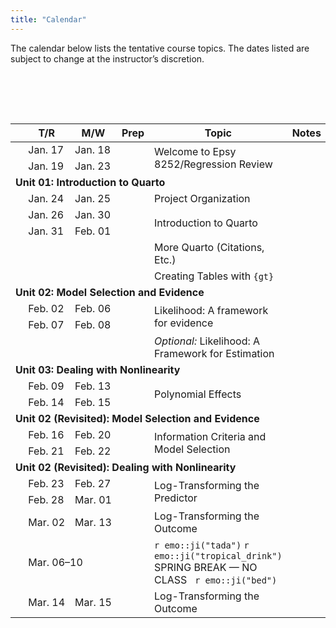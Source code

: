 ```yaml
---
title: "Calendar"
---
```



The calendar below lists the tentative course topics. The dates listed are subject to change at the instructor's discretion.

<br /><br />


<br />

<table class="table">

<thead>
<tr>
<th style="width:8%;"></th>
<th style="width:8%;">T/R</th>
<th style="width:8%;">M/W</th>
<th style="width:8%;text-align:center">Prep</th>
<th style="width:40%;">Topic</th>
<th style="width:8%;text-align:center">Notes</th>
<th style="width:8%;text-align:center">QMD</th>
<th style="width:8%;text-align:center">Script</th>
</tr>
</thead>

<tbody>


<!-- <span style="margin-left:5px; color:#5a067d;font-size:12px;">*[Updated script file and notes 02-06-2020]*</span> -->

<!-- ---------------------------------- -->
<!-- Unit 00: Welcome                   -->
<!-- ---------------------------------- -->

<tr>
<td align="center" style="vertical-align:middle;">&nbsp;</td>
<td>Jan. 17</td>
<td>Jan. 18</td>
<td align="center" style="vertical-align:middle;" rowspan="2">
  [<span class="fa fa-book" style="font-size: 17px;"></span>](readings/01-welcome-to-8252.html)
</td>
<td rowspan="2">Welcome to Epsy 8252/Regression Review</td>
<td align="center" style="vertical-align:middle;" rowspan="2">
  [<span class="fa fa-file-pdf" style="font-size: 17px;"></span>](files/01-regression-review.pdf)
</td>
<td align="center" style="vertical-align:middle;" rowspan="2">
   <span class="fab fa-markdown" style="color: #f1f1f1; font-size: 17px;"></span>
</td>
<td align="center" style="vertical-align:middle;" rowspan="2">
  [<span class="fa fa-code" style="font-size: 17px;"></span>](scripts/01-regression-review.R)
</td>
</tr>

<tr>
<td align="center" style="vertical-align:middle;">&nbsp;</td>
<td>Jan. 19</td>
<td>Jan. 23</td>
</tr>


<!-- ---------------------------------- -->
<!-- Unit 01: Introduction to Quarto    -->
<!-- ---------------------------------- -->

<tr>
<td colspan="8"><b>Unit 01: Introduction to Quarto</b></td>
</tr>

<tr>
<td align="center" style="vertical-align:middle;">&nbsp;</td>
<td>Jan. 24</td>
<td>Jan. 25</td>
<td align="center" style="vertical-align:middle;">
  [<span class="fa fa-book" style="font-size: 17px;"></span>](readings/02-project-organization.html)
</td>
<td style="vertical-align:middle;">Project Organization</td>
<td align="center" style="vertical-align:middle;">
  [<span class="fas fa-link" style="font-size: 17px;"></span>](notes/02-project-organization.html)
</td>
<td align="center" style="vertical-align:middle;">
  [<span class="fab fa-markdown" style="font-size: 17px;"></span>](https://raw.githubusercontent.com/zief0002/bespectacled-antelope/main/notes/02-project-organization.qmd)
</td>
<td align="center" style="vertical-align:middle;">
  <span class="fa fa-code" style="color: #f1f1f1; font-size: 17px;"></span>
</td>
</tr>

<tr>
<td align="center" style="vertical-align:middle;">&nbsp;</td>
<td>Jan. 26</td>
<td>Jan. 30</td>
<td align="center" style="vertical-align:middle;" rowspan="2">
  [<span class="fa fa-book" style="font-size: 17px;"></span>](readings/03-introduction-to-quarto.html)
</td>
<td style="vertical-align:middle;" rowspan="2">Introduction to Quarto</td>
<td align="center" style="vertical-align:middle;" rowspan="2">
  [<span class="fas fa-link" style="font-size: 17px;"></span>](notes/03-introduction-to-quarto.html)
</td>
<td align="center" style="vertical-align:middle;" rowspan="2">
   [<span class="fab fa-markdown" style="font-size: 17px;"></span>](https://raw.githubusercontent.com/zief0002/bespectacled-antelope/main/notes/03-introduction-to-quarto.qmd)
</td>
<td align="center" style="vertical-align:middle;" rowspan="2">
  <span class="fa fa-code" style="color: #f1f1f1; font-size: 17px;"></span>
</td>
</tr>

<tr>
<td align="center" style="vertical-align:middle;">&nbsp;</td>
<td>Jan. 31</td>
<td>Feb. 01</td>
</tr>


<tr>
<td align="center" style="vertical-align:middle;">&nbsp;</td>
<td></td>
<td></td>
<td align="center" style="vertical-align:middle;">
  <span class="fa fa-book" style="color: #f1f1f1; font-size: 17px;"></span>
</td>
<td style="vertical-align:middle;">More Quarto (Citations, Etc.)</td>
<td align="center" style="vertical-align:middle;">
  [<span class="fas fa-link" style="font-size: 17px;"></span>](notes/03-more-quarto.html)
</td>
<td align="center" style="vertical-align:middle;">
  [<span class="fab fa-markdown" style="font-size: 17px;"></span>](https://raw.githubusercontent.com/zief0002/bespectacled-antelope/main/notes/03-more-quarto.qmd)
</td>
<td align="center" style="vertical-align:middle;">
  <span class="fa fa-code" style="color: #f1f1f1; font-size: 17px;"></span>
</td>
</tr>


<tr>
<td align="center" style="vertical-align:middle;">&nbsp;</td>
<td></td>
<td></td>
<td align="center" style="vertical-align:middle;">
  <span class="fa fa-book" style="color: #f1f1f1; font-size: 17px;"></span>
</td>
<td style="vertical-align:middle;">Creating Tables with `{gt}`</td>
<td align="center" style="vertical-align:middle;">
  [<span class="fas fa-link" style="font-size: 17px;"></span>](notes/03-creating-tables.html)
</td>
<td align="center" style="vertical-align:middle;">
  [<span class="fab fa-markdown" style="font-size: 17px;"></span>](https://raw.githubusercontent.com/zief0002/bespectacled-antelope/main/notes/03-creating-tables.qmd)
</td>
<td align="center" style="vertical-align:middle;">
  <span class="fa fa-code" style="color: #f1f1f1; font-size: 17px;"></span>
</td>
</tr>



<!-- ------------------------------------- -->
<!-- Unit 02: Model Selection and Evidence -->
<!-- ------------------------------------- -->

<tr>
<td colspan="8"><b>Unit 02: Model Selection and Evidence</b></td>
</tr>


<tr>
<td align="center" style="vertical-align:middle;">&nbsp;</td>
<td>Feb. 02</td>
<td>Feb. 06</td>
<td align="center" style="vertical-align:middle;" rowspan="2">
  [<span class="fa fa-book" style="font-size: 17px;"></span>](readings/04-probability-distributions.html)
</td>
<td style="vertical-align:middle;" rowspan="2">Likelihood: A framework for evidence</td>
<td align="center" style="vertical-align:middle;" rowspan="2">
   [<span class="fas fa-link" style="font-size: 17px;"></span>](notes/04-likelihood-evidence.html)
</td>
<td align="center" style="vertical-align:middle;" rowspan="2">
  [<span class="fab fa-markdown" style="font-size: 17px;"></span>](https://raw.githubusercontent.com/zief0002/bespectacled-antelope/main/notes/04-likelihood-evidence.qmd)
</td>
<td align="center" style="vertical-align:middle;" rowspan="2">
  [<span class="fa fa-code" style="font-size: 17px;"></span>](scripts/04-likelihood-evidence.R)
</td>
</tr>


<tr>
<td align="center" style="vertical-align:middle;">&nbsp;</td>
<td>Feb. 07</td>
<td>Feb. 08</td>
</tr>

<tr>
<td align="center" style="vertical-align:middle;">&nbsp;</td>
<td></td>
<td></td>
<td align="center" style="vertical-align:middle;">
  <span class="fa fa-book" style="font-size: 17px; color: #f1f1f1"></span>
</td>
<td style="vertical-align:middle;">*Optional:* Likelihood: A Framework for Estimation</td>
<td align="center" style="vertical-align:middle;">
   [<span class="fas fa-link" style="font-size: 17px;"></span>](notes/04-optional-likelihood-estimation.html)
</td>
<td align="center" style="vertical-align:middle;">
  [<span class="fab fa-markdown" style="font-size: 17px;"></span>](https://raw.githubusercontent.com/zief0002/bespectacled-antelope/main/notes/04-optional-likelihood-estimation.qmd)
</td>
<td align="center" style="vertical-align:middle;">
  <span class="fa fa-code" style="font-size: 17px; color: #f1f1f1"></span>
</td>
</tr>


<tr>
<td colspan="8"><b>Unit 03: Dealing with Nonlinearity</b></td>
</tr>


<tr>
<td align="center" style="vertical-align:middle;">&nbsp;</td>
<td>Feb. 09</td>
<td>Feb. 13</td>
<td align="center" style="vertical-align:middle;" rowspan="2">
  [<span class="fa fa-book" style="font-size: 17px;"></span>](readings/05-polynomial-effects.html)
</td>
<td style="vertical-align:middle;" rowspan="2">Polynomial Effects</td>
<td align="center" style="vertical-align:middle;" rowspan="2">
   [<span class="fas fa-link" style="font-size: 17px;"></span>](notes/05-polynomial-effects.html)
</td>
<td align="center" style="vertical-align:middle;" rowspan="2">
  [<span class="fab fa-markdown" style="font-size: 17px;"></span>](https://raw.githubusercontent.com/zief0002/bespectacled-antelope/main/notes/05-polynomial-effects.qmd)
</td>
<td align="center" style="vertical-align:middle;" rowspan="2">
  [<span class="fa fa-code" style="font-size: 17px;"></span>](scripts/05-polynomial-effects.R)
</td>
</tr>


<tr>
<td align="center" style="vertical-align:middle;">&nbsp;</td>
<td>Feb. 14</td>
<td>Feb. 15</td>
</tr>

<tr>
<td colspan="8"><b>Unit 02 (Revisited): Model Selection and Evidence</b></td>
</tr>


<tr>
<td align="center" style="vertical-align:middle;">&nbsp;</td>
<td>Feb. 16</td>
<td>Feb. 20</td>
<td align="center" style="vertical-align:middle;" rowspan="2">
  [<span class="fa fa-book" style="font-size: 17px;"></span>](readings/06-information-criteria-and-model-selection.html)
</td>
<td style="vertical-align:middle;" rowspan="2">Information Criteria and Model Selection</td>
<td align="center" style="vertical-align:middle;" rowspan="2">
   [<span class="fas fa-link" style="font-size: 17px;"></span>](notes/06-information-criteria-and-model-selection.html)
</td>
<td align="center" style="vertical-align:middle;" rowspan="2">
  [<span class="fab fa-markdown" style="font-size: 17px;"></span>](https://raw.githubusercontent.com/zief0002/bespectacled-antelope/main/notes/06-information-criteria-and-model-selection.qmd)
</td>
<td align="center" style="vertical-align:middle;" rowspan="2">
  [<span class="fa fa-code" style="font-size: 17px;"></span>](scripts/06-information-criteria-and-model-selection.R)
</td>
</tr>


<tr>
<td align="center" style="vertical-align:middle;">&nbsp;</td>
<td>Feb. 21</td>
<td>Feb. 22</td>
</tr>



<!-- ---------------------------------- -->
<!-- Unit 03: Dealing with Nonlinearity -->
<!-- ---------------------------------- -->

<tr>
<td colspan="8"><b>Unit 02 (Revisited): Dealing with Nonlinearity</b></td>
</tr>



<tr>
<td align="center" style="vertical-align:middle;">&nbsp;</td>
<td>Feb. 23</td>
<td>Feb. 27</td>
<td align="center" style="vertical-align:middle;" rowspan="2">
  [<span class="fa fa-book" style="font-size: 17px;"></span>](readings/07-logarithmic-transformations-predictor.html)
</td>
<td style="vertical-align:middle;" rowspan="2">Log-Transforming the Predictor</td>
<td align="center" style="vertical-align:middle;" rowspan="2">
   [<span class="fas fa-link" style="font-size: 17px;"></span>](notes/07-logarithmic-transformations-predictor.html)
</td>
<td align="center" style="vertical-align:middle;" rowspan="2">
  [<span class="fab fa-markdown" style="font-size: 17px;"></span>](https://raw.githubusercontent.com/zief0002/bespectacled-antelope/main/notes/07-logarithmic-transformations-predictor.qmd)
</td>
<td align="center" style="vertical-align:middle;" rowspan="2">
  [<span class="fa fa-code" style="font-size: 17px;"></span>](scripts/07-logarithmic-transformations-predictor.R)
</td>
</tr>


<tr>
<td align="center" style="vertical-align:middle;">&nbsp;</td>
<td>Feb. 28</td>
<td>Mar. 01</td>
</tr>



<tr>
<td align="center" style="vertical-align:middle;">&nbsp;</td>
<td>Mar. 02</td>
<td>Mar. 13</td>
<td align="center" style="vertical-align:middle;">
  [<span class="fa fa-book" style="font-size: 17px;"></span>](readings/08-logarithmic-transformations-outcome.html)
</td>
<td style="vertical-align:middle;">Log-Transforming the Outcome</td>
<td align="center" style="vertical-align:middle;">
   [<span class="fas fa-link" style="font-size: 17px;"></span>](notes/08-logarithmic-transformations-outcome.html)
</td>
<td align="center" style="vertical-align:middle;">
  [<span class="fab fa-markdown" style="font-size: 17px;"></span>](https://raw.githubusercontent.com/zief0002/bespectacled-antelope/main/notes/08-logarithmic-transformations-outcome.qmd)
</td>
<td align="center" style="vertical-align:middle;">
  [<span class="fa fa-code" style="font-size: 17px;"></span>](scripts/08-logarithmic-transformations-outcome.R)
</td>
</tr>


<tr>
<td align="center" style="vertical-align:middle;">&nbsp;</td>
<td colspan="2">Mar. 06&ndash;10</td>
<td align="center" style="vertical-align:middle;"></td>
<td style="vertical-align:middle;">`r emo::ji("tada")` `r emo::ji("tropical_drink")` SPRING BREAK &mdash; NO CLASS &nbsp; `r emo::ji("bed")`</td>
<td align="center" style="vertical-align:middle;"></td>
<td align="center" style="vertical-align:middle;"></td>
<td align="center" style="vertical-align:middle;"></td>
</tr>


<tr>
<td align="center" style="vertical-align:middle;">&nbsp;</td>
<td>Mar. 14</td>
<td>Mar. 15</td>
<td align="center" style="vertical-align:middle;"></td>
<td style="vertical-align:middle;">Log-Transforming the Outcome</td>
<td align="center" style="vertical-align:middle;"></td>
<td align="center" style="vertical-align:middle;"></td>
<td align="center" style="vertical-align:middle;"></td>
</tr>


<!-- <tr> -->
<!-- <td align="center" style="vertical-align:middle;">&nbsp;</td> -->
<!-- <td>Mar. 17</td> -->
<!-- <td>Mar. 21</td> -->
<!-- <td align="center" style="vertical-align:middle;"> -->
<!--   <span class="fa fa-book" style="color: #f1f1f1; font-size: 17px;"></span> -->
<!-- </td> -->
<!-- <td style="vertical-align:middle;">Rule of "the Bulge"&mdash;An Example</td> -->
<!-- <td align="center" style="vertical-align:middle;"> -->
<!--   [<span class="fas fa-link" style="color: #ff2600; font-size: 17px;"></span>](https://zief0002.github.io/bespectacled-antelope/notes/12-rule-of-the-bulge.html) -->
<!-- </td> -->
<!-- <td align="center" style="vertical-align:middle;"> -->
<!--   [<span class="fab fa-markdown" style="color: #ff2600; font-size: 17px;"></span>](https://github.com/zief0002/bespectacled-antelope/raw/main/docs/notes/12-rule-of-the-bulge.Rmd) -->
<!-- </td> -->
<!-- <td align="center" style="vertical-align:middle;"> -->
<!--   [<span class="fa fa-code" style="color: #ff2600; font-size: 17px;"></span>](https://github.com/zief0002/bespectacled-antelope/raw/main/scripts/12-rule-of-the-bulge.R) -->
<!-- </td> -->
<!-- </tr> -->



<!-- -------------------------------------- -->
<!-- Unit 04: Modeling Dichotomous Outcomes -->
<!-- -------------------------------------- -->

<!-- <tr> -->
<!-- <td colspan="8"><b>Unit 04: Modeling Dichotomous Outcomes</b></td> -->
<!-- </tr> -->


<!-- <tr> -->
<!-- <td align="center" style="vertical-align:middle;">&nbsp;</td> -->
<!-- <td>Mar. 17</td> -->
<!-- <td>Mar. 21</td> -->
<!-- <td align="center" style="vertical-align:middle;"> -->
<!--   <span class="fa fa-book" style="color: #f1f1f1; font-size: 17px;"></span> -->
<!-- </td> -->
<!-- <td style="vertical-align:middle;">Linear Probability Models</td> -->
<!-- <td align="center" style="vertical-align:middle;"> -->
<!--   [<span class="fas fa-link" style="color: #ff2600; font-size: 17px;"></span>](https://zief0002.github.io/bespectacled-antelope/notes/13-linear-probability-models.html) -->
<!-- </td> -->
<!-- <td align="center" style="vertical-align:middle;"> -->
<!--   [<span class="fab fa-markdown" style="color: #ff2600; font-size: 17px;"></span>](https://github.com/zief0002/bespectacled-antelope/raw/main/docs/notes/13-linear-probability-models.Rmd) -->
<!-- </td> -->
<!-- <td align="center" style="vertical-align:middle;"> -->
<!--   [<span class="fa fa-code" style="color: #ff2600; font-size: 17px;"></span>](https://github.com/zief0002/bespectacled-antelope/raw/main/scripts/13-linear-probability-models.R) -->
<!-- </td> -->
<!-- </tr> -->


<!-- <tr> -->
<!-- <td align="center" style="vertical-align:middle;">&nbsp;</td> -->
<!-- <td>Mar. 24</td> -->
<!-- <td>Mar. 28</td> -->
<!-- <td align="center" style="vertical-align:middle;" rowspan="2"> -->
<!--   [<span class="fa fa-book" style="color: #ff2600; font-size: 17px;"></span>](#readings) -->
<!-- </td> -->
<!-- <td style="vertical-align:middle;" rowspan="2">Logistic Regression Model</td> -->
<!-- <td align="center" style="vertical-align:middle;" rowspan="2"> -->
<!--   [<span class="fas fa-link" style="color: #ff2600; font-size: 17px;"></span>](https://zief0002.github.io/bespectacled-antelope/notes/14-logistic-regression.html) -->
<!-- </td> -->
<!-- <td align="center" style="vertical-align:middle;" rowspan="2"> -->
<!--   [<span class="fab fa-markdown" style="color: #ff2600; font-size: 17px;"></span>](https://github.com/zief0002/bespectacled-antelope/raw/main/docs/notes/14-logistic-regression.Rmd) -->
<!-- </td> -->
<!-- <td align="center" style="vertical-align:middle;" rowspan="2"> -->
<!--   [<span class="fa fa-code" style="color: #ff2600; font-size: 17px;"></span>](https://github.com/zief0002/bespectacled-antelope/raw/main/scripts/14-logistic-regression.R) -->
<!-- </td> -->
<!-- </tr> -->


<!-- <tr> -->
<!-- <td align="center" style="vertical-align:middle;">&nbsp;</td> -->
<!-- <td>Mar. 29</td> -->
<!-- <td>Mar. 30</td> -->
<!-- </tr> -->


<!-- <tr> -->
<!-- <td align="center" style="vertical-align:middle;">&nbsp;</td> -->
<!-- <td>Mar. 31</td> -->
<!-- <td>Apr. 04</td> -->
<!-- <td align="center" style="vertical-align:middle;" rowspan="2"> -->
<!--   [<span class="fa fa-book" style="color: #ff2600; font-size: 17px;"></span>](#readings) -->
<!-- </td> -->
<!-- <td style="vertical-align:middle;" rowspan="2">More Logistic Regression</td> -->
<!-- <td align="center" style="vertical-align:middle;" rowspan="2"> -->
<!--   [<span class="fas fa-link" style="color: #ff2600; font-size: 17px;"></span>](https://zief0002.github.io/bespectacled-antelope/notes/15-logistic-regression-ii.html) -->
<!-- </td> -->
<!-- <td align="center" style="vertical-align:middle;" rowspan="2"> -->
<!--   [<span class="fab fa-markdown" style="color: #ff2600; font-size: 17px;"></span>](https://github.com/zief0002/bespectacled-antelope/raw/main/docs/notes/15-logistic-regression-ii.Rmd) -->
<!-- </td> -->
<!-- <td align="center" style="vertical-align:middle;" rowspan="2"> -->
<!--   [<span class="fa fa-code" style="color: #ff2600; font-size: 17px;"></span>](https://github.com/zief0002/bespectacled-antelope/raw/main/scripts/15-logistic-regression-ii.R) -->
<!-- </td> -->
<!-- </tr> -->


<!-- <tr> -->
<!-- <td align="center" style="vertical-align:middle;">&nbsp;</td> -->
<!-- <td>Apr. 05</td> -->
<!-- <td>Apr. 06</td> -->
<!-- </tr> -->




<!-- <!-- <tr> -->
<!-- <!-- <td align="center" style="vertical-align:middle;">&nbsp;</td> -->
<!-- <!-- <td align="center" colspan="2">*On your own*<br /></td> -->
<!-- <!-- <td align="center" style="vertical-align:middle;"> -->
<!-- <!--   [<span class="fa fa-book" style="color: #ff2600; font-size: 17px;"></span>](#readings) -->
<!-- <!-- </td> -->
<!-- <!-- <td style="vertical-align:middle;">Logistic Regression Models: Part II</td> -->
<!-- <!-- <td align="center" style="vertical-align:middle;"> -->
<!-- <!--   [<span class="fas fa-link" style="color: #ff2600; font-size: 17px;"></span>](https://zief0002.github.io/bespectacled-antelope/notes/15-logistic-regression-ii.html) -->
<!-- <!-- </td> -->
<!-- <!-- <td align="center" style="vertical-align:middle;"> -->
<!-- <!--   [<span class="fab fa-markdown" style="color: #ff2600; font-size: 17px;"></span>](https://github.com/zief0002/bespectacled-antelope/raw/main/docs/notes/15-logistic-regression-ii.Rmd) -->
<!-- <!-- </td> -->
<!-- <!-- <td align="center" style="vertical-align:middle;"> -->
<!-- <!--   [<span class="fa fa-code" style="color: #ff2600; font-size: 17px;"></span>](https://github.com/zief0002/bespectacled-antelope/raw/main/scripts/15-logistic-regression-ii.R) -->
<!-- <!-- </td> -->
<!-- <!-- </tr> -->



<!-- ----------------------------------------------- -->
<!-- Unit 05: Linear Mixed-Effects Regression Models -->
<!-- ----------------------------------------------- -->

<!-- <tr> -->
<!-- <td colspan="8"><b>Unit 05: Linear Mixed-Effects Regression Models</b></td> -->
<!-- </tr> -->


<!-- <tr> -->
<!-- <td align="center" style="vertical-align:middle;">&nbsp;</td> -->
<!-- <td>Apr. 07</td> -->
<!-- <td>Apr. 11</td> -->
<!-- <td align="center" style="vertical-align:middle;"> -->
<!--   [<span class="fa fa-book" style="color: #ff2600; font-size: 17px;"></span>](#readings) -->
<!-- </td> -->
<!-- <td style="vertical-align:middle;">Introduction to Mixed-Effects Regression Models</td> -->
<!-- <td align="center" style="vertical-align:middle;"> -->
<!--   [<span class="fas fa-link" style="color: #ff2600; font-size: 17px;"></span>](https://zief0002.github.io/bespectacled-antelope/notes/16-introduction-to-mixed-effects-models.html) -->
<!-- </td> -->
<!-- <td align="center" style="vertical-align:middle;"> -->
<!--   [<span class="fab fa-markdown" style="color: #ff2600; font-size: 17px;"></span>](https://github.com/zief0002/bespectacled-antelope/raw/main/docs/notes/16-introduction-to-mixed-effects-models.Rmd) -->
<!-- </td> -->
<!-- <td align="center" style="vertical-align:middle;"> -->
<!--   [<span class="fa fa-code" style="color: #ff2600; font-size: 17px;"></span>](https://github.com/zief0002/bespectacled-antelope/raw/main/scripts/16-introduction-to-mixed-effects-models.R) -->
<!-- </td> -->
<!-- </tr> -->


<!-- <!-- <tr> -->
<!-- <!-- <td align="center" style="vertical-align:middle;">&nbsp;</td> -->
<!-- <!-- <td>Apr. 12</td> -->
<!-- <!-- <td>Apr. 13</td> -->
<!-- <!-- </tr> -->


<!-- <tr> -->
<!-- <td align="center" style="vertical-align:middle;">&nbsp;</td> -->
<!-- <td>Apr. 12</td> -->
<!-- <td>Apr. 13</td> -->
<!-- <td align="center" style="vertical-align:middle;" rowspan="2"> -->
<!--   [<span class="fa fa-book" style="color: #ff2600; font-size: 17px;"></span>](#readings) -->
<!-- </td> -->
<!-- <td style="vertical-align:middle;" rowspan="2">LMER: Average Change Over Time</td> -->
<!-- <td align="center" style="vertical-align:middle;" rowspan="2"> -->
<!--   [<span class="fas fa-link" style="color: #ff2600; font-size: 17px;"></span>](https://zief0002.github.io/bespectacled-antelope/notes/17-lmer-average-change-over-time.html) -->
<!-- </td> -->
<!-- <td align="center" style="vertical-align:middle;" rowspan="2"> -->
<!--   [<span class="fab fa-markdown" style="color: #ff2600; font-size: 17px;"></span>](https://github.com/zief0002/bespectacled-antelope/raw/main/docs/notes/17-lmer-average-change-over-time.Rmd) -->
<!-- </td> -->
<!-- <td align="center" style="vertical-align:middle;" rowspan="2"> -->
<!--   [<span class="fa fa-code" style="color: #ff2600; font-size: 17px;"></span>](https://github.com/zief0002/bespectacled-antelope/raw/main/scripts/17-lmer-average-change-over-time.R) -->
<!-- </td> -->
<!-- </tr> -->


<!-- <tr> -->
<!-- <td align="center" style="vertical-align:middle;">&nbsp;</td> -->
<!-- <td>Apr. 14</td> -->
<!-- <td>Apr. 18</td> -->
<!-- </tr> -->



<!-- <tr> -->
<!-- <td align="center" style="vertical-align:middle;">&nbsp;</td> -->
<!-- <td>Apr. 19</td> -->
<!-- <td>Apr. 20</td> -->
<!-- <td align="center" style="vertical-align:middle;" rowspan="2"> -->
<!--   [<span class="fa fa-book" style="color: #ff2600; font-size: 17px;"></span>](#readings) -->
<!-- </td> -->
<!-- <td style="vertical-align:middle;" rowspan="2">LMER: Other Random-Effects and Covariates</td> -->
<!-- <td align="center" style="vertical-align:middle;" rowspan="2"> -->
<!--   [<span class="fas fa-link" style="color: #ff2600; font-size: 17px;"></span>](https://zief0002.github.io/bespectacled-antelope/notes/18-lmer-other-random-effects-and-covariates.html) -->
<!-- </td> -->
<!-- <td align="center" style="vertical-align:middle;" rowspan="2"> -->
<!--   [<span class="fab fa-markdown" style="color: #ff2600; font-size: 17px;"></span>](https://github.com/zief0002/bespectacled-antelope/raw/main/docs/notes/18-lmer-other-random-effects-and-covariates.Rmd) -->
<!-- </td> -->
<!-- <td align="center" style="vertical-align:middle;" rowspan="2"> -->
<!--   [<span class="fa fa-code" style="color: #ff2600; font-size: 17px;"></span>](https://github.com/zief0002/bespectacled-antelope/raw/main/scripts/18-lmer-other-random-effects-and-covariates.R) -->
<!-- </td> -->
<!-- </tr> -->


<!-- <tr> -->
<!-- <td align="center" style="vertical-align:middle;">&nbsp;</td> -->
<!-- <td>Apr. 21</td> -->
<!-- <td>Apr. 25</td> -->
<!-- </tr> -->


<!-- <tr> -->
<!-- <td align="center" style="vertical-align:middle;">&nbsp;</td> -->
<!-- <td>Apr. 26</td> -->
<!-- <td>Apr. 27</td> -->
<!-- <td align="center" style="vertical-align:middle;" rowspan="2"> -->
<!--   [<span class="fa fa-book" style="color: #ff2600; font-size: 17px;"></span>](#readings) -->
<!-- </td> -->
<!-- <td style="vertical-align:middle;" rowspan="2">LMER: Alternative Representations and Assumptions</td> -->
<!-- <td align="center" style="vertical-align:middle;" rowspan="2"> -->
<!--   [<span class="fas fa-link" style="color: #ff2600; font-size: 17px;"></span>](https://zief0002.github.io/bespectacled-antelope/notes/19-lmer-alt-representations-and-assumptions.html) -->
<!-- </td> -->
<!-- <td align="center" style="vertical-align:middle;" rowspan="2"> -->
<!--   [<span class="fab fa-markdown" style="color: #ff2600; font-size: 17px;"></span>](https://github.com/zief0002/bespectacled-antelope/raw/main/docs/notes/19-lmer-alt-representations-and-assumptions.Rmd) -->
<!-- </td> -->
<!-- <td align="center" style="vertical-align:middle;" rowspan="2"> -->
<!--   [<span class="fa fa-code" style="color: #ff2600; font-size: 17px;"></span>](https://github.com/zief0002/bespectacled-antelope/raw/main/scripts/19-lmer-alt-representations-and-assumptions.R) -->
<!-- </td> -->
<!-- </tr> -->


<!-- <tr> -->
<!-- <td align="center" style="vertical-align:middle;">&nbsp;</td> -->
<!-- <td>Apr. 28</td> -->
<!-- <td>May 02</td> -->
<!-- </tr> -->



</tbody>
</table>    
